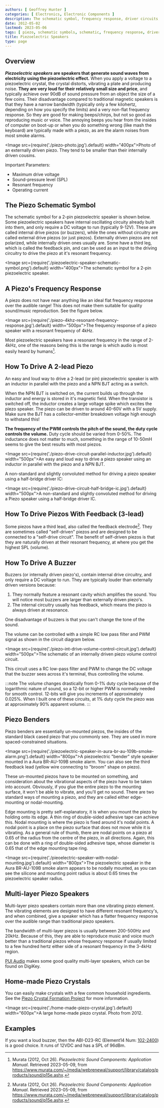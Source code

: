 ```yaml
---
authors: [ Geoffrey Hunter ]
categories: [ Electronics, Electronic Components ]
description: The schematic symbol, frequency response, driver circuits, benders, multi-layer speakers, mounting considerations, home-made crystals and more info about piezoelectric speakers.
date: 2012-05-02
lastmod: 2023-05-06
tags: [ piezo, schematic symbols, schematic, frequency response, driver circuit, crystal, nodal mounting, silicone, benders ]
title: Piezoelectric Speakers
type: page
---
```


## Overview

**_Piezoelectric speakers_ are speakers that generate sound waves from electricity using the piezoelectric effect.** When you apply a voltage to a piezoelectric crystal, the crystal distorts, vibrating a plate and producing noise. **They are very loud for their relatively small size and price**, and typically achieve over 90dB of sound pressure from an object the size of a few coins. Their disadvantage compared to traditional magnetic speakers is that they have a narrow bandwidth (typically only a few kilohertz, depending on how you specify the limits) and a very non-flat frequency response. So they are good for making beeps/chirps, but not so good as reproducing music or voice. The annoying beeps you hear from the insides of computer on boot-up or when you do something wrong (like mash the keyboard) are typically made with a piezo, as are the alarm noises from most smoke alarms.

<Image src={require('./piezo-photo.jpg').default} width="400px">Photo of an externally driven piezo. They tend to be smaller than their internally driven cousins.</Image>

Important Parameters:

* Maximum drive voltage
* Sound-pressure level (SPL)
* Resonant frequency
* Operating current

## The Piezo Schematic Symbol

The schematic symbol for a 2-pin piezoelectric speaker is shown below. Some piezoelectric speakers have internal oscillating circuity already built into them, and only require a DC voltage to run (typically 9-12V). These are called internal drive piezos (or buzzers), while the ones without circuitry are called external drive piezos (or just piezos). Externally driven piezos are not polarized, while internally driven ones usually are. Some have a third leg, which is called the feedback pin, and can be used as an input to the driving circuitry to drive the piezo at it's resonant frequency.

<Image src={require('./piezoelectric-speaker-schematic-symbol.png').default} width="400px">The schematic symbol for a 2-pin piezoelectric speaker.</Image>

## A Piezo's Frequency Response

A piezo does not have near anything like an ideal flat frequency response over the audible range! This does not make them suitable for quality sound/music reproduction. See the figure below.

<Image src={require('./piezo-4khz-resonant-frequency-response.jpg').default} width="500px">The frequency response of a piezo speaker with a resonant frequency of 4kHz.</Image>

Most piezoelectric speakers have a resonant frequency in the range of 2-4kHz, one of the reasons being this is the range is which audio is most easily heard by humans[^bib-murata-piezoelectric-sound-components].

## How To Drive A 2-lead Piezo

An easy and loud way to drive a 2-lead (or pin) piezoelectric speaker is with an inductor in parallel with the piezo and a NPN BJT acting as a switch.

When the NPN BJT is switched on, the current builds up through the inductor and energy is stored in it's magnetic field. When the transistor is switched off, the inductor creates a large voltage spike which excites the piezo speaker. The piezo can be driven to around 40-60V with a 5V supply. Make sure the BJT has a collector-emitter breakdown voltage high enough to withstand this!

**The frequency of the PWM controls the pitch of the sound, the duty cycle controls the volume.** Duty cycle should be varied from 0-50%. The inductance does not matter to much, something in the range of 10-50mH seems to give the best results with most piezos.

<Image src={require('./piezo-drive-circuit-parallel-inductor.jpg').default} width="500px">An easy and loud way to drive a piezo speaker using an inductor in parallel with the piezo and a NPN BJT.</Image>

A non-standard and slightly convoluted method for driving a piezo speaker using a half-bridge driver IC:

<Image src={require('./piezo-drive-circuit-half-bridge-ic.jpg').default} width="500px">A non-standard and slightly convoluted method for driving a Piezo speaker using a half-bridge driver IC.</Image>

## How To Drive Piezos With Feedback (3-lead)

Some piezos have a third lead, also called the feedback electrode[^bib-murata-piezoelectric-sound-components]. They are sometimes called "self-driven" piezos and are designed to be connected to a "self-drive circuit". The benefit of self-driven piezos is that they are naturally driven at their resonant frequency, at where you get the highest SPL (volume).

## How To Drive A Buzzer

Buzzers (or internally driven piezo's), contain internal drive circuitry, and only require a DC voltage to run. They are typically louder than externally driven versions because:

1. They normally feature a resonant cavity which amplifies the sound. You will notice most buzzers are larger than externally driven piezo's.
2. The internal circuitry usually has feedback, which means the piezo is always driven at resonance.

One disadvantage of buzzers is that you can't change the tone of the sound.

The volume can be controlled with a simple RC low pass filter and PWM signal as shown in the circuit diagram below.

<Image src={require('./piezo-int-drive-volume-control-circuit.jpg').default} width="500px">The schematic of an internally driven piezo volume control circuit.</Image>

This circuit uses a RC low-pass filter and PWM to change the DC voltage that the buzzer sees across it's terminal, thus controlling the volume.

:::note
The volume changes drastically from 0-1% duty cycle because of the logarithmic nature of sound, so a 12-bit or higher PWM is normally needed for smooth control. 12-bits will give you increments of approximately 0.025%. When I built one of these circuits, at 1% duty cycle the piezo was at approximately 90% apparent volume.
:::

## Piezo Benders

Piezo benders are essentially un-mounted piezos, the insides of the standard black cased piezo that you commonly see. They are used in more spaced-constrained situations.

<Image src={require('./piezoelectric-speaker-in-aura-br-au-109b-smoke-alarm.png').default} width="800px">A piezoelectric \"bender\" style speaker mounted in a Aura BR-AU-109B smoke alarm. You can also see the third feedback lead (yellow wire connecting to \"broom\" shape on piezo).</Image>

These un-mounted piezos have to be mounted on something, and consideration about the vibrational aspects of the piezo have to be taken into account. Obviously, if you glue the entire piezo to the mounting surface, it won't be able to vibrate, and you'll get no sound. There are two standard ways of mounting a piezo, and they are called either edge-mounting or nodal-mounting.

Edge mounting is pretty self-explanatory, it is when you mount the piezo by holding onto its edge. A thin ring of double-sided adhesive tape can achieve this. Nodal mounting is where the piezo is fixed around it's nodal points. A nodal point is a place on the piezo surface that does not move while it is vibrating. As a general rule of thumb, there are nodal points on a piezo at 0.65 of the radius from the centre of the piezo, in all directions. Again, this can be done with a ring of double-sided adhesive tape, whose diameter is 0.65 that of the edge mounting tape ring.

<Image src={require('./pieoelectric-speaker-with-nodal-mounting.jpg').default} width="800px">The piezoelectric speaker in the Aura BR-AU-109B smoke alarm appears to be nodally mounted, as you can see the silicone and mounting point radius is about 0.65 times the piezoelectric speaker radius.</Image>

## Multi-layer Piezo Speakers

Multi-layer piezo speakers contain more than one vibrating piezo element. The vibrating elements are designed to have different resonant frequency's, and when combined, give a speaker which has a flatter frequency response over the audible range than traditional piezo speakers.

The bandwidth of multi-layer piezos is usually between 200-500Hz and 20kHz. Because of this, they are able to reproduce music and voice much better than a traditional piezos whose frequency response if usually limited to a few hundred hertz either side of a resonant frequency in the 3-4kHz region.

[PUI Audio](http://www.puiaudio.com/) makes some good quality multi-layer speakers, which can be found on DigiKey.

## Home-made Piezo Crystals

You can easily make crystals with a few common household ingredients. See the [Piezo Crystal Formation Project](/electronics/projects/piezo-crystal-formation) for more information.

<Image src={require('./home-made-piezo-crystal.jpg').default} width="600px">A large home-made piezo crystal. Photo from 2012.</Image>

## Examples

If you want a loud buzzer, then the ABI-D23-RC (Element14 Num: [102-2400](http://nz.element14.com/pro-signal/abi-023-rc/piezo-buzzer-12vdc-leads/dp/1022400)) is a good choice. It runs of 12VDC and has a SPL of 96dBm.

[^bib-murata-piezoelectric-sound-components]: Murata (2012, Oct 26). _Piezoelectric Sound Components: Application Manual_. Retrieved 2023-05-09, from https://www.murata.com/~/media/webrenewal/support/library/catalog/products/sound/p15e.ashx.
